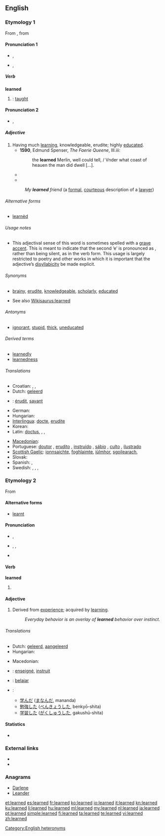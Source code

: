 ==English==

===Etymology 1===
From {{etyl|enm}} {{term|lerned|lang=enm}}, from {{etyl|ang|en}} {{term|læran||lang=ang|to teach}}

====Pronunciation 1====
{{rfc-pron-n|Pronunciation 1|lang=en}}
* {{a|RP}} {{IPA|/lɜːnd/}}, {{SAMPA|/l3:nd/}}
* {{a|GenAm}} {{IPA|/lɝːnd/}}, {{SAMPA|/l3`:nd/}}

=====Verb=====
'''learned'''

# {{past of|[[learn#Etymology 2|learn]]|nodot=1}}: [[taught]]

====Pronunciation 2====
* {{a|RP}} {{IPA|/ˈlɜːn.ɛd/}}, {{SAMPA|/"l3:n.Ed/}}

=====Adjective=====
{{en-adj}}

# Having much [[learning]], knowledgeable, erudite; highly [[educated]].
#* '''1590''', Edmund Spenser, ''The Faerie Queene'', III.iii:
#*: the '''learned''' Merlin, well could tell, / Vnder what coast of heauen the man did dwell [...].
#* {{quote-magazine
 |date=2011
 |year=
 |month=Feb
 |first=
 |last=
 |author=Jess Lourey
 |coauthors=
 |title=A Pyramid Approach to Novel Writing
 |volume=124
 |issue=2
 |page=30-32
 |magazine=Writer
 |publisher=
 |issn=
 |url=
 |passage=The book opens with the Time Traveler dining with '''learned''' peers in late 1800s England, where he is trying to convince them that he has invented a time machine.
}}
#* {{quote-magazine
 |date=
 |year=2011
 |month=Spring
 |first=
 |last=
 |author=Jill Lepore
 |coauthors=
 |title=How Longfellow Woke the Dead
 |volume=80
 |issue=2
 |page=33-46
 |magazine=American Scholar
 |publisher=
 |issn=
 |url=
 |passage=HENRY WADSWORTH LONGFELLOW used to be both the best-known poet in the English-speaking world and the most beloved, adored by the '''learned''' and the lowly ...
}}
#: ''My '''learned''' friend'' (a [[formal]], [[courteous]] description of a [[lawyer]])

======Alternative forms======
* [[learnèd]]

======Usage notes======
* This adjectival sense of this word is sometimes spelled with a [[grave accent]]. This is meant to indicate that the second ‘e’ is pronounced as {{IPAchar|/ɪ/}}, rather than being silent, as in the verb form. This usage is largely restricted to poetry and other works in which it is important that the adjective’s [[disyllabicity]] be made explicit.

======Synonyms======
* {{sense|having much knowledge}} [[brainy]], [[erudite]], [[knowledgeable]], [[scholarly]], [[educated]]
* See also [[Wikisaurus:learned]]

======Antonyms======
* {{sense|having little knowledge}} [[ignorant]], [[stupid]], [[thick]], [[uneducated]]

======Derived terms======
{{rel-top|terms derived from learned (having much knowledge)}}
* [[learnedly]]
* [[learnedness]]
{{rel-bottom}}

======Translations======
{{trans-top|Having much learning}}
* Croatian: {{t|hr|naučen}},  {{t-|hr|učen}},  {{t|hr|načitan}}
* Dutch: [[geleerd]]
* {{ttbc|fr}}: [[érudit]], [[savant]]
* German: {{t|de|gelehrt}}
* Hungarian: {{t-|hu|tanult}}
* [[Interlingua]]: [[docte]], [[erudite#Interlingua|erudite]]
* Korean: {{t|ko|박식한|tr=baksikhan|sc=Hang}}
* Latin: [[doctus]], {{t|la|eruditus|m}}, {{t|la|doctus|m}}, {{t|la|litteratus|m}}
{{trans-mid}}
* [[Macedonian]]: {{t-|mk|учен|m|tr=účen}}
* Portuguese: [[doutor]] {{m}}, [[erudito]] {{m}}, [[instruído]] {{m}}, [[sábio]] {{m}}, [[culto]] {{m}}, [[ilustrado]] {{m}}
* [[Scottish Gaelic]]: [[ionnsaichte]], [[foghlaimte]], [[iùlmhor]], [[sgoilearach]],  {{t-|gd|fiosrach|xs=Scottish Gaelic}}
* Slovak: {{t|sk|učený|m}}
* Spanish: {{t+|es|erudito|m}},  {{t-|es|leído|m}}
* Swedish: {{t|sv|bildad}},  {{t|sv|beläst}},  {{t|sv|kultiverad}},  {{t|sv|lärd}}
{{trans-bottom}}

===Etymology 2===
From {{etyl|ang}} {{term|leornian||lang=ang|to acquire knowledge}}

====Alternative forms====
* [[learnt]] {{qualifier|UK only; seldom used in American English}}

====Pronunciation====
* {{a|RP}} {{IPA|/lɜːnd/}}, {{SAMPA|/l3:nd/}}
* {{a|US}} {{enPR|lûrnd}}, {{IPA|/lɝnd/}}, {{SAMPA|/l3`nd/}}
* {{audio|en-us-learned.ogg|Audio (US)}}

====Verb====
'''learned'''

# {{past of|[[learn#Etymology 1|learn]]}}

====Adjective====
{{en-adj}}

# Derived from [[experience]]; acquired by [[learn]]ing.
#: ''Everyday behavior is an overlay of '''learned''' behavior over instinct.''

======Translations======
{{trans-top|acquired by learning}}
* Dutch: [[geleerd]], [[aangeleerd]]
* Hungarian: {{t-|hu|tanult}}
{{trans-mid}}
* Macedonian: {{t|mk|научен|m|tr=náučen}}
{{trans-bottom}}

{{checktrans-top}}
* {{ttbc|fr}}: [[enseigné]], [[instruit]]
* {{ttbc|id}}: [[ajar|belajar]]
{{trans-mid}}
* {{ttbc|Japanese}}:
** [[学んだ]] ([[まなんだ]], mananda)
** [[勉強]]した ([[べんきょう]]した, benkyō-shita)
** [[学習]]した ([[がくしゅう]]した, gakushū-shita)
{{trans-bottom}}

====Statistics====
* {{rank|instead|giving|presence|657|learned|minutes|appear|thoughts}}

===External links===
* {{R:Webster 1913}}
* {{R:Century 1911}}

===Anagrams===
* [[Darlene#English|Darlene]]
* [[Leander#English|Leander]]

[[Category:English heteronyms]]

[[et:learned]]
[[es:learned]]
[[fr:learned]]
[[ko:learned]]
[[io:learned]]
[[it:learned]]
[[kn:learned]]
[[ku:learned]]
[[li:learned]]
[[hu:learned]]
[[ml:learned]]
[[my:learned]]
[[nl:learned]]
[[ja:learned]]
[[pt:learned]]
[[simple:learned]]
[[fi:learned]]
[[ta:learned]]
[[te:learned]]
[[vi:learned]]
[[zh:learned]]